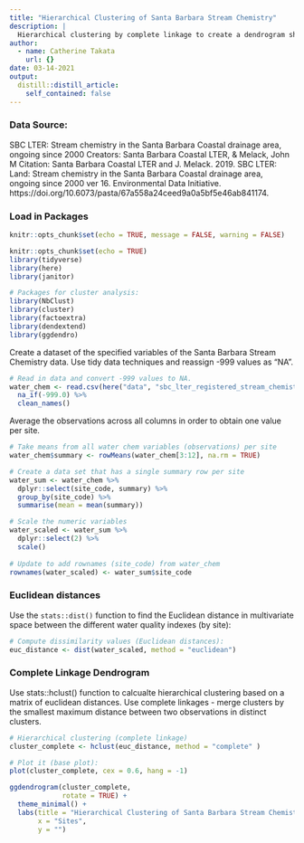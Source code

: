 ```yaml
---
title: "Hierarchical Clustering of Santa Barbara Stream Chemistry"
description: |
  Hierarchical clustering by complete linkage to create a dendrogram showing multivariate clustering for water chemistry by site in Santa Barbara, CA.
author:
  - name: Catherine Takata
    url: {}
date: 03-14-2021
output:
  distill::distill_article:
    self_contained: false
---
```


### Data Source: 
SBC LTER: Stream chemistry in the Santa Barbara Coastal drainage area, ongoing since 2000
Creators: Santa Barbara Coastal LTER, & Melack, John M
Citation: Santa Barbara Coastal LTER and J. Melack. 2019. SBC LTER: Land: Stream chemistry in the Santa Barbara Coastal drainage area, ongoing since 2000 ver 16. Environmental Data Initiative. https://doi.org/10.6073/pasta/67a558a24ceed9a0a5bf5e46ab841174. 

### Load in Packages

```r
knitr::opts_chunk$set(echo = TRUE, message = FALSE, warning = FALSE)

knitr::opts_chunk$set(echo = TRUE)
library(tidyverse)
library(here)
library(janitor)

# Packages for cluster analysis:
library(NbClust)
library(cluster)
library(factoextra)
library(dendextend)
library(ggdendro)
```

Create a dataset of the specified variables of the Santa Barbara Stream Chemistry data. Use tidy data techniques and reassign -999 values as "NA". 

```r
# Read in data and convert -999 values to NA.
water_chem <- read.csv(here("data", "sbc_lter_registered_stream_chemistry.csv")) %>% 
  na_if(-999.0) %>% 
  clean_names()
```

Average the observations across all columns in order to obtain one value per site. 

```r
# Take means from all water chem variables (observations) per site
water_chem$summary <- rowMeans(water_chem[3:12], na.rm = TRUE)

# Create a data set that has a single summary row per site 
water_sum <- water_chem %>% 
  dplyr::select(site_code, summary) %>% 
  group_by(site_code) %>% 
  summarise(mean = mean(summary))
```

```r
# Scale the numeric variables 
water_scaled <- water_sum %>% 
  dplyr::select(2) %>% 
  scale()
  
# Update to add rownames (site_code) from water_chem
rownames(water_scaled) <- water_sum$site_code

```

### Euclidean distances
Use the `stats::dist()` function to find the Euclidean distance in multivariate space between the different water quality indexes (by site):

```r
# Compute dissimilarity values (Euclidean distances):
euc_distance <- dist(water_scaled, method = "euclidean")
```

### Complete Linkage Dendrogram
Use stats::hclust() function to calcualte hierarchical clustering based on a matrix of euclidean distances. 
Use complete linkages - merge clusters by the smallest maximum distance between two observations in distinct clusters. 

```r
# Hierarchical clustering (complete linkage)
cluster_complete <- hclust(euc_distance, method = "complete" )

# Plot it (base plot):
plot(cluster_complete, cex = 0.6, hang = -1)
```

```r
ggdendrogram(cluster_complete, 
             rotate = TRUE) +
  theme_minimal() +
  labs(title = "Hierarchical Clustering of Santa Barbara Stream Chemistry by Site",
       x = "Sites",
       y = "")
```

